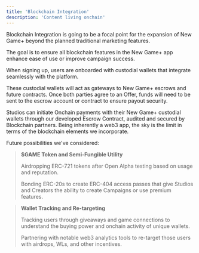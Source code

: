 ```yaml
---
title: 'Blockchain Integration'
description: 'Content living onchain'
---
```


Blockchain Integration is going to be a focal point for the expansion of New Game+ beyond the planned traditional marketing features.

The goal is to ensure all blockchain features in the New Game+ app enhance ease of use or improve campaign success.

<Tabs>
  <Tab title="Custodial Wallets">
When signing up, users are onboarded with custodial wallets that integrate seamlessly with the platform.

These custodial wallets will act as gateways to New Game+ escrows and future contracts.
  </Tab>
  <Tab title="Onchain Escrow">
Once both parties agree to an Offer, funds will need to be sent to the escrow account or contract to ensure payout security.

Studios can initiate Onchain payments with their New Game+ custodial wallets through our developed Escrow Contract, audited and secured by Blockchain partners.
  </Tab>
  <Tab title="More">
Being inherently a web3 app, the sky is the limit in terms of the blockchain elements we incorporate.

Future possibilities we've considered:
> **$GAME Token and Semi-Fungible Utility**
>
> Airdropping ERC-721 tokens after Open Alpha testing based on usage and reputation.
>
> Bonding ERC-20s to create ERC-404 access passes that give Studios and Creators the ability to create Campaigns or use premium features.

> **Wallet Tracking and Re-targeting**
>
> Tracking users through giveaways and game connections to understand the buying power and onchain activity of unique wallets.
>
> Partnering with notable web3 analytics tools to re-target those users with airdrops, WLs, and other incentives.
  </Tab>
</Tabs>